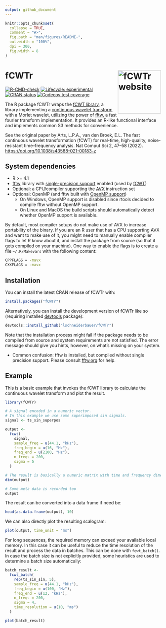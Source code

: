 ```yaml
---
output: github_document
---
```


<!-- README.md is generated from README.Rmd. Please edit that file -->

```r
knitr::opts_chunk$set(
  collapse = TRUE,
  comment = "#>",
  fig.path = "man/figures/README-",
  out.width = "100%",
  dpi = 300,
  fig.width = 8
)
```

# fCWTr <a href="https://lschneiderbauer.github.io/fcwtr/"><img src="man/figures/logo.svg" align="right" height="139" alt="fCWTr website" /></a>

<!-- badges: start -->

[![R-CMD-check](https://github.com/lschneiderbauer/fcwtr/actions/workflows/R-CMD-check.yaml/badge.svg)](https://github.com/lschneiderbauer/fCWTr/actions/workflows/R-CMD-check.yaml) [![Lifecycle: experimental](https://img.shields.io/badge/lifecycle-experimental-orange.svg)](https://lifecycle.r-lib.org/articles/stages.html#experimental) [![CRAN status](https://www.r-pkg.org/badges/version/fCWTr)](https://CRAN.R-project.org/package=fCWTr) [![Codecov test coverage](https://codecov.io/gh/lschneiderbauer/fCWTr/branch/master/graph/badge.svg)](https://app.codecov.io/gh/lschneiderbauer/fcwtr?branch=master)

<!-- badges: end -->

The R package fCWTr wraps the [fCWT library](https://github.com/fastlib/fCWT), a library implementing a [continuous wavelet transform](https://en.wikipedia.org/wiki/Continuous_wavelet_transform) with a Morlet wavelet, utilizing the power of [fftw](https://www.fftw.org/), a fast fourier transform implementation. It provides an R-like functional interface and implements common S3 methods for convenience.

See the original paper by Arts, L.P.A., van den Broek, E.L. The fast continuous wavelet transformation (fCWT) for real-time, high-quality, noise-resistant time–frequency analysis. Nat Comput Sci 2, 47–58 (2022). <https://doi.org/10.1038/s43588-021-00183-z>

## System dependencies

-   R \>= 4.1
-   [fftw](https://www.fftw.org/) library with [single-precision support](https://www.fftw.org/faq/section2.html#singleprec) enabled (used by [fCWT](https://github.com/fastlib/fCWT))
-   Optional: a CPU/compiler supporting the [AVX](https://en.wikipedia.org/wiki/Advanced_Vector_Extensions) instruction set
-   Optional: OpenMP (and fftw built with [OpenMP support](https://www.fftw.org/doc/Usage-of-Multi_002dthreaded-FFTW.html))
    -   On Windows, OpenMP support is disabled since rtools decided to compile fftw without OpenMP support.
    -   On Linux and MacOS the build scripts should automatically detect whether OpenMP support is available.

By default, most compiler setups do not make use of AVX to increase portability of the binary. If you are an R user that has a CPU supporting AVX and want to make use of it, you might need to manually enable compiler flags to let R know about it, and install the package from source (so that it gets compiled on your machine). One way to enable the flags is to create a file `~/.R/Makevars` with the following content:

``` bash
CPPFLAGS = -mavx
CXXFLAGS = -mavx
```

## Installation

You can install the latest CRAN release of fCWTr with:

``` r
install.packages("fCWTr")
```

Alternatively, you can install the development version of fCWTr like so (requiring installed [devtools](https://devtools.r-lib.org/) package):

``` r
devtools::install_github("lschneiderbauer/fCWTr")
```

Note that the installation process might fail if the package needs to be compiled from source and system requirements are not satisfied. The error message should give you hints, however, on what's missing on your system.

-   Common confusion: fftw is installed, but compiled without single precision support. Please consult [fftw.org](fftw.org) for help.

## Example

This is a basic example that invokes the fCWT library to calculate the continuous wavelet transform and plot the result.

```r
library(fCWTr)

# A signal encoded in a numeric vector.
# In this example we use some superimposed sin signals.
signal <- ts_sin_superpos

output <-
  fcwt(
    signal,
    sample_freq = u(44.1, "kHz"),
    freq_begin = u(16, "Hz"),
    freq_end = u(2100, "Hz"),
    n_freqs = 200,
    sigma = 5
  )

# The result is basically a numeric matrix with time and frequency dimension
dim(output)

# Some meta data is recorded too
output
```

The result can be converted into a data frame if need be:

```r
head(as.data.frame(output), 10)
```

We can also directly plot the resulting scalogram:

```r
plot(output, time_unit = "ms")
```

For long sequences, the required memory can exceed your available local memory. In this case it can be useful to reduce the time resolution of the result and process the data in batches. This can be done with `fcwt_batch()`. In case the batch size is not explicitly provided, some heuristics are used to determine a batch size automatically:

```r
batch_result <-
  fcwt_batch(
    rep(ts_sin_sin, 5),
    sample_freq = u(44.1, "kHz"),
    freq_begin = u(100, "Hz"),
    freq_end = u(12, "kHz"),
    n_freqs = 200,
    sigma = 4,
    time_resolution = u(10, "ms")
  )

plot(batch_result)
```

<!-- regenerate with devtools::build_readme() -->
